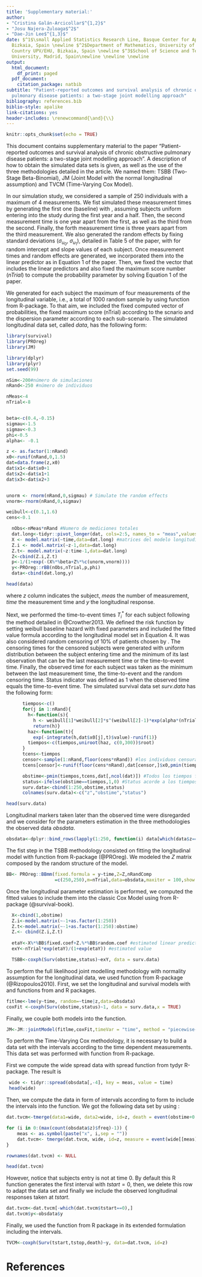 ```yaml
---
title: 'Supplementary material:'
author:
- "Cristina Galán-Arcicollar$^{1,2}$"
- "Josu Najera-Zuloaga$^2$"
- "Dae-Jin Lee$^{1,3}$"
date: $^1$\small Applied Statistics Research Line, Basque Center for Applied Mathematics,
  Bizkaia, Spain \newline $^2$Department of Mathematics, University of the Basque
  Country UPV/EHU, Bizkaia, Spain \newline $^3$School of Science and Technology, IE
  University, Madrid, Spain\newline \newline \newline
output:
  html_document:
    df_print: paged
  pdf_document:
    citation_package: natbib
subtitle: "Patient-reported outcomes and survival analysis of chronic obstructive
  pulmonary disease patients: a two-stage joint modelling approach"
bibliography: references.bib
biblio-style: apalike
link-citations: yes
header-includes: \renewcommand{\and}{\\}
---
```


```r
knitr::opts_chunk$set(echo = TRUE)
```

\normalsize
This document contains supplementary material to the paper “Patient-reported outcomes and survival analysis of chronic obstructive pulmonary disease patients: a two-stage joint modelling approach”. A description of how to obtain the simulated data sets is given, as well as the use of the three methodologies detailed in the article. We named them: TSBB (Two-Stage Beta-Binomial), JM (Joint Model with the normal longitudinal assumption) and TVCM (Time-Varying Cox Model).

\appendix
\section{Generation of data sets}

In our simulation study, we considered a sample of 250 individuals with a maximum of 4 measurements. We fist simulated these measurement times by generating the first one (baseline) with \texttt{runif(250,0,1.5)}, assuming subjects uniform entering into the study during the first year and a half.
Then, the second measurement time is one year apart from the first, as well as the third from the second. Finally, the forth measurement time is three years apart from the third measurement. We also generated the random effects by fixing standard deviations ($\sigma_{u_{0}}$, $\sigma_{u_{1}}$), detailed in Table 5 of the paper, with \texttt{rnorm} for random intercept and slope values of each subject. Once measurement times and random effects are generated, we incorporated them into the linear predictor as in Equation 1 of the paper. Then, we fixed the vector that includes the linear predictors and also fixed the maximum score number ($nTrial$) to compute the probability parameter by solving Equation 1 of the paper. 

We generated for each subject the maximum of four measurements of the longitudinal variable, i.e., a total of 1000 random sample by using \texttt{rBB} function from \texttt{PROreg} R-package. To that aim, we included the fixed computed vector of probabilities, the fixed maximum score (nTrial) according to the scnario and the dispersion parameter according to each sub-scenario. The simulated longitudinal data set, called $data$, has the following form:

```r
library(survival)
library(PROreg)
library(JM)

library(dplyr)
library(plyr)
set.seed(99)

nSim<-200#número de simulaciones
nRand<-250 #número de individuos

nMeas<-4
nTrial<-8


beta<-c(0.4,-0.15)
sigmau<-1.5
sigmav<-0.3
phi<-0.5
alpha<- -0.1

z <- as.factor(1:nRand)
x0<-runif(nRand,0,1.5)
dat=data.frame(z,x0)
dat$x1<-dat$x0+1
dat$x2<-dat$x1+1
dat$x3<-dat$x2+3


unorm <- rnorm(nRand,0,sigmau) # Simulate the random effects
vnorm<-rnorm(nRand,0,sigmav) 

weibull<-c(0.1,1.6)
cens<-0.1

```
```r
  nObs<-nMeas*nRand #Numero de mediciones totales
  dat.long<-tidyr::pivot_longer(dat, cols=2:5, names_to = "meas",values_to = "time" )
  X <- model.matrix(~time,data=dat.long) #matrices del modelo longitudinal
  Z.i <- model.matrix(~z-1,data=dat.long)
  Z.t<- model.matrix(~z:time-1,data=dat.long)
  Z<-cbind(Z.i,Z.t)
  p<-1/(1+exp(-(X%*%beta+Z%*%c(unorm,vnorm))))
  y<-PROreg::rBB(nObs,nTrial,p,phi)
  data<-cbind(dat.long,y)
```
```r
head(data)
```
where $z$ column indicates the subject, $meas$ the number of measurement, $time$ the measurement time and $y$ the longitudinal response.

Next, we performed the time-to-event times $T^{*}_{i}$ for each subject following the method detailed in @Crowther2013. We defined the risk function by setting weibull baseline hazard with fixed parameters and included the fitted value formula according to the longitudinal model set in Equation 4.
It was also considered random censoring of 10\% of patients chosen by   \texttt{sample(1:250,floor(0.1*250))}.  The censoring times for the censored subjects were generated with uniform distribution between the subject entering time and the minimum of its last observation that can be the last measurement time or the time-to-event time.
Finally, the observed time for each subject was taken as the minimum between the last measurement time, the time-to-event and the random censoring time. Status indicator was defined as 1 when the observed time equals the time-to-event time.
The simulated survival data set $surv.data$ has the following form:
```r
      tiempos<-c()
      for(j in 1:nRand){
        h<-function(s){
          h <- weibull[1]*weibull[2]*s^(weibull[2]-1)*exp(alpha*(nTrial/(1+exp(-(beta[1]+beta[2]*s+unorm[j]+vnorm[j]*s)))))
          return(h)}
        haz<-function(t){
          exp(-integrate(h,dat$x0[j],t)$value)-runif(1)}
        tiempos<-c(tiempos,uniroot(haz, c(0,300))$root)
      }
      tcens<-tiempos
      censor<-sample(1:nRand,floor(cens*nRand)) #los individuos censurados si o si
      tcens[censor]<-runif(floor(cens*nRand),dat[censor,]$x0,pmin(tiempos,dat[,ncol(dat)])[censor])  #El tiempo de censura de estos individuos que se genera entre su entrada y su ultimo tiempo observado (ultima obs o muerte)

      obstime<-pmin(tiempos,tcens,dat[,ncol(dat)]) #Todos los tiempos finalmente observados
      status<-ifelse(obstime==tiempos,1,0) #Status acorde a los tiempos observados
      surv.data<-cbind(1:250,obstime,status)
      colnames(surv.data)<-c("z","obstime","status")
```

```r
head(surv.data)
```

Longitudinal markers taken later than the observed time were disregarded and we consider for the parameters estimation in the three methodologies the observed data $obsdata$.
```r
obsdata<-dplyr::bind_rows(lapply(1:250, function(i) data[which(data$z==i&data$time<=obstime[i]),]))  #datos observados longitudinales 
```

\section{Usage of the compared methodologies}
\subsection{Two-Stage Beta-Binomial performance} 
The fist step in the TSBB methodology consisted on fitting the longitudinal model with \texttt{BBmm} function from \texttt{PROreg} R-package (@PROreg).
We modeled the $Z$ matrix composed by the random structure of the model.
```r
BB<- PROreg::BBmm(fixed.formula = y~time,Z=Z,nRandComp
                  =c(250,250),m=nTrial,data=obsdata,maxiter = 100,show = TRUE)
```

Once the longitudinal parameter estimation is performed, we computed the fitted values to include them into the classic Cox Model using \texttt{coxph} from \texttt{survival} R-package (@survival-book).
```r
  X<-cbind(1,obstime)
  Z.i<-model.matrix(~-1+as.factor(1:250))
  Z.t<-model.matrix(~-1+as.factor(1:250):obstime)
  Z.<- cbind(Z.i,Z.t)
  
  etaY<-X%*%BB$fixed.coef+Z.%*%BB$random.coef #estimated linear predictor
  exY<-nTrial*exp(etaY)/(1+exp(etaY)) #estimated value

  TSBB<-coxph(Surv(obstime,status)~exY, data = surv.data)
```

\subsection{Joint Modelling normality-based performance}
To perform the full likelihood joint modelling methodology with normality assumption for the longitudinal data, we used \texttt{jointModel} function from \texttt{JM} R-package (@Rizopoulos2010).
First, we set the longitudinal and survival models with \texttt{lme} and \texttt{coxph} functions from \texttt{nlme} and \texttt{survival} R packages.

```r
fitlme<-lme(y~time, random=~time|z,data=obsdata)
coxFit <-coxph(Surv(obstime,status)~1, data = surv.data,x = TRUE)
```
Finally, we couple both models into the \texttt{jointModel} function.
```r
JM<-JM::jointModel(fitlme,coxFit,timeVar = "time", method = "piecewise-PH-aGH")
```
\subsection{Time-Varying Cox Model performance}

To perform the Time-Varying Cox methodology, it is necessary to build a data set with the intervals according to the time dependent measurements. This data set was performed with \texttt{tmerge} function from \texttt{survival} R-package.

First we compute the wide spread data with spread function from tydyr R-package. The result is 
```r
 wide <- tidyr::spread(obsdata[,-4], key = meas, value = time)
 head(wide)
```

Then, we compute the data in form of intervals according to \texttt{[tstart,tstop)} form to include the intervals into the \texttt{coxph} function. We got the following data set by using \texttt{tmerge}:
```r
dat.tvcm<-tmerge(data1=wide, data2=wide, id=z, death = event(obstime+0.0001,status))

for (i in 0:(max(count(obsdata$z)$freq)-1)) {
	meas <- as.symbol(paste("x", i,sep = ""))
	dat.tvcm<- tmerge(dat.tvcm, wide, id=z, measure = event(wide[[meas]]))
}
```

```r
rownames(dat.tvcm) <- NULL
```


```r
head(dat.tvcm)
```

However, notice that subjects entry is not at time 0. By default this R function generates the first interval with $tstart=0$, then, we delete this row to adapt the data set and finally we include the observed longitudinal responses taken at $tstart$.

```r
dat.tvcm<-dat.tvcm[-which(dat.tvcm$tstart==0),]
dat.tvcm$y<-obsdata$y
```
Finally, we used the \texttt{coxph} function from \texttt{survival} R package in its extended formulation including the intervals.

```r
TVCM<-coxph(Surv(tstart,tstop,death)~y, data=dat.tvcm, id=z)
```

# References

<div id="refs"></div>